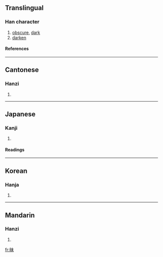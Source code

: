 ==Translingual==
===Han character===
{{Han char|rn=72|rad=日|as=05|sn=9|four=6509<sub>0</sub>|canj=日十木 (AJD)|ids=⿰[[日]][[未]]}}
# [[obscure]], [[dark]]
# [[darken]]
====References====
{{Han ref|kx=0493.120|dkj=13846|dj=0857.010|hdz=21497.010|uh=6627|ud=26151|bh=AC4E|bd=44110}}
----

==Cantonese==
===Hanzi===
{{yue-hanzi|jyut=|y=mui6}}
# {{defn|Cantonese}}
----
==Japanese==
===Kanji===
{{ja-kanji|grade=|rs=日05}}
# {{defn|Japanese}} 
====Readings====
{{ja-readings|on=[[まい]] (''mai''), [[ばい]] (''bai'')|kun=[[くらい]] ([[昧い]], ''kurai''), [[むさぼる]] ([[昧る]], ''musaboru'')}}
----

==Korean==
===Hanja===
{{ko-hanja|hangeul=매|eumhun=|rv=mae|mr=mae|y=may}}
# {{defn|Korean}}
----
==Mandarin==
===Hanzi===
{{cmn-hanzi|pin=[[mèi]] (mei4)|wg=mei<sup>4</sup>}}
# {{defn|Mandarin}}

[[fr:昧]]